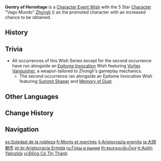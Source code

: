 {{Wish Series Infobox
|character = Zhongli
|type      = Character Event Wishes
}}
'''Gentry of Hermitage''' is a [[Character Event Wish]] with the 5 Star [[Character]] "Vago Mundo" [[Zhongli]] ({{Geo}}) as the promoted character with an increased chance to be obtained.

==History==
{{Wish History Table}}

==Trivia==
* All occurrences of this Wish Series except for the second occurrence have run alongside an [[Epitome Invocation]] Wish featuring [[Vortex Vanquisher]], a weapon tailored to Zhongli's gameplay mechanics.<!-- ARTICLE INFORMATION DOES NOT CARE ABOUT META -->
** The second occurrence ran alongside an Epitome Invocation Wish featuring [[Summit Shaper]] and [[Memory of Dust]].

==Other Languages==
{{Other Languages
|en      = Gentry of Hermitage
|zhs     = 陵薮市朝
|zhs_rm  = Língsǒu Shìcháo
|zht     = 陵藪市朝
|zht_rm  = Língsǒu Shìcháo
|zh_tl   = Mounds and Marshes, Courts and Markets
|zh_note = Based on an excerpt of a Chinese poem: {{zh|s=小隐隐陵薮，大隐隐朝市|t=小隱隱陵藪，大隱隱朝市}}, meaning roughly "The lesser hermit lives amongst the mountains (lit. in the mounds and marshes), the greater hermit lives amongst the public (lit. in the imperial courts and markets)."
|ja      = 大隠朝市
|ja_rm   = Tai'in Shouchi
|ja_tl   = Enlightened Hermits Live Amongst the Public
|ja_note = This is a ''{{w|yojijukugo}}'' based on the poem above and bears the same meaning.
|ko      = {{tt|산야|山野}}의 {{tt|시조|市朝}}
|ko_rm   = Sanya-ui Sijo
|ko_tl   = The Markets and Courts of the Mountains and Fields
|ko_note = May also be interpreted as {{ko|{{tt|산야|山野}}의 시조(始祖)|tl=Progenitor of Mountains and Fields.}}
|es      = Soledad de la nobleza
|es_tl   = Loneliness of the Nobility
|fr      = Monts et marchés
|fr_tl   = Mountains and Markets
|ru      = Горы и рынки
|ru_tl   = Mountains and Markets
|th      = ขุนเขาและเมืองใหญ่
|th_rm   = Khunkhao lae mueangyai
|th_tl   = Great Mountain and a Large City
|vi      = Đồng Cỏ {{tt|Thị Thành|市城}}
|vi_tl   = Urban Grasslands
|de      = Abgeschiedener Adel
|de_tl   = Secluded Aristocracy
|id      = Bangsawan dan Pertapa
|id_tl   = Noble and Hermit
|pt      = Aristocracia Ermida
|pt_tl   = Hermitage Aristocracy
|tr      = Asilin Yalnızlığı
|tr_tl   = Solitude of Noble
|it      = Aristocrazia eremita
|it_tl   = Hermit Aristocracy
}}

==Change History==
{{Change History|1.1}}

==Navigation==
{{Wish Navbox}}

[[es:Soledad de la nobleza]]
[[fr:Monts et marchés]]
[[it:Aristocrazia eremita]]
[[ja:大隠朝市]]
[[pt-br:Aristocracia Ermida]]
[[ru:Горы и рынки]]
[[th:ขุนเขาและเมืองใหญ่]]
[[tr:Asilin Yalnızlığı]]
[[vi:Đồng Cỏ Thị Thành]]